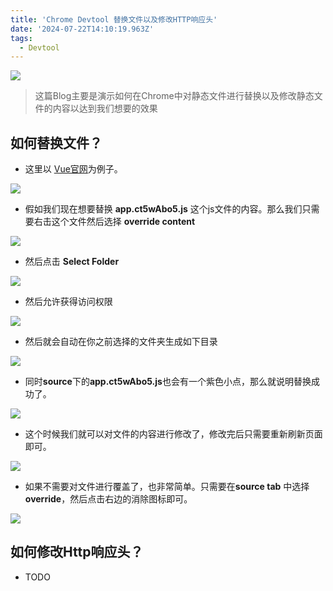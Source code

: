```yaml
---
title: 'Chrome Devtool 替换文件以及修改HTTP响应头'
date: '2024-07-22T14:10:19.963Z'
tags:
  - Devtool
---
```


<img className="rounded-xl" src="/images/override-web-content-and-http-response-headers-locally/top.webp" />

>这篇Blog主要是演示如何在Chrome中对静态文件进行替换以及修改静态文件的内容以达到我们想要的效果

## 如何替换文件？

- 这里以 [Vue官网](https://vuejs.org/)为例子。

<img className="rounded-xl" loading="lazy" src="/images/override-web-content-and-http-response-headers-locally/picture1.webp" />

- 假如我们现在想要替换 **app.ct5wAbo5.js** 这个js文件的内容。那么我们只需要右击这个文件然后选择 **override content**

<img className="rounded-xl" loading="lazy" src="/images/override-web-content-and-http-response-headers-locally/picture2.webp" />

- 然后点击 **Select Folder**
<img className="rounded-xl" loading="lazy" src="/images/override-web-content-and-http-response-headers-locally/picture3.webp" />

- 然后允许获得访问权限
<img className="rounded-xl" loading="lazy" src="/images/override-web-content-and-http-response-headers-locally/picture4.webp" />

- 然后就会自动在你之前选择的文件夹生成如下目录
<img className="rounded-xl" loading="lazy" src="/images/override-web-content-and-http-response-headers-locally/picture5.webp" />

- 同时**source**下的**app.ct5wAbo5.js**也会有一个紫色小点，那么就说明替换成功了。
<img className="rounded-xl" loading="lazy" src="/images/override-web-content-and-http-response-headers-locally/picture6.webp" />

- 这个时候我们就可以对文件的内容进行修改了，修改完后只需要重新刷新页面即可。
<img className="rounded-xl" loading="lazy" src="/images/override-web-content-and-http-response-headers-locally/picture7.webp" />

- 如果不需要对文件进行覆盖了，也非常简单。只需要在**source tab** 中选择 **override**，然后点击右边的消除图标即可。

<img className="rounded-xl" loading="lazy" src="/images/override-web-content-and-http-response-headers-locally/picture8.webp" />

## 如何修改Http响应头？
- TODO

